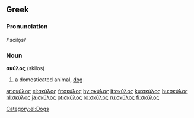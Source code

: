 ==Greek==

===Pronunciation===
/'scilo̞s/

===Noun===
'''σκύλος''' {{m}} (skilos)

# a domesticated animal, [[dog]]

[[Category:el:Dogs]]

[[ar:σκύλος]]
[[el:σκύλος]]
[[fr:σκύλος]]
[[hy:σκύλος]]
[[it:σκύλος]]
[[ku:σκύλος]]
[[hu:σκύλος]]
[[nl:σκύλος]]
[[ja:σκύλος]]
[[pt:σκύλος]]
[[ro:σκύλος]]
[[ru:σκύλος]]
[[fi:σκύλος]]